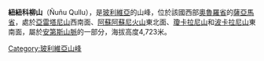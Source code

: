 {{Coord|18|9|37|S|68|25|28|W|display=title}}

'''紐紐科柳山'''（Ñuñu Qullu），是[[玻利維亞|玻利維亞]]的山峰，位於該國西部[[奧魯羅省|奧魯羅省]]的[[薩亞馬省|薩亞馬省]]，處於[[亞雷塔尼山|亞雷塔尼山]]西南面、[[阿蘇阿蘇尼火山|阿蘇阿蘇尼火山]]東北面、[[瓊卡拉尼山|瓊卡拉尼山]]和[[波卡拉尼山|波卡拉尼山]]東南面，屬於[[安第斯山脈|安第斯山脈]]的一部分，海拔高度4,723米。

{{Bolivia-geo-stub}}
[[Category:玻利維亞山峰|Category:玻利維亞山峰]]